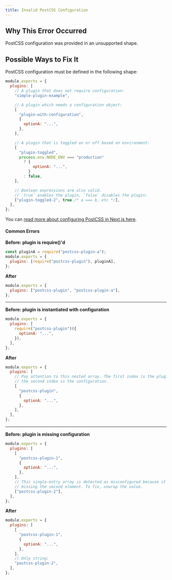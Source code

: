 ```yaml
---
title: Invalid PostCSS Configuration
---
```


## Why This Error Occurred

PostCSS configuration was provided in an unsupported shape.

## Possible Ways to Fix It

PostCSS configuration must be defined in the following shape:

```js filename="postcss.config.js"
module.exports = {
  plugins: [
    // A plugin that does not require configuration:
    "simple-plugin-example",

    // A plugin which needs a configuration object:
    [
      "plugin-with-configuration",
      {
        optionA: "...",
      },
    ],

    // A plugin that is toggled on or off based on environment:
    [
      "plugin-toggled",
      process.env.NODE_ENV === "production"
        ? {
            optionA: "...",
          }
        : false,
    ],

    // Boolean expressions are also valid.
    // `true` enables the plugin, `false` disables the plugin:
    ["plugin-toggled-2", true /* a === b, etc */],
  ],
};
```

You can [read more about configuring PostCSS in Next.js here](/docs/pages/building-your-application/configuring/post-css).

#### Common Errors

**Before: plugin is require()'d**

```js filename="postcss.config.js"
const pluginA = require("postcss-plugin-a");
module.exports = {
  plugins: [require("postcss-plugin"), pluginA],
};
```

**After**

```js filename="postcss.config.js"
module.exports = {
  plugins: ["postcss-plugin", "postcss-plugin-a"],
};
```

---

**Before: plugin is instantiated with configuration**

```js filename="postcss.config.js"
module.exports = {
  plugins: [
    require("postcss-plugin")({
      optionA: "...",
    }),
  ],
};
```

**After**

```js filename="postcss.config.js"
module.exports = {
  plugins: [
    // Pay attention to this nested array. The first index is the plugin name,
    // the second index is the configuration.
    [
      "postcss-plugin",
      {
        optionA: "...",
      },
    ],
  ],
};
```

---

**Before: plugin is missing configuration**

```js filename="postcss.config.js"
module.exports = {
  plugins: [
    [
      "postcss-plugin-1",
      {
        optionA: "...",
      },
    ],
    // This single-entry array is detected as misconfigured because it's
    // missing the second element. To fix, unwrap the value.
    ["postcss-plugin-2"],
  ],
};
```

**After**

```js filename="postcss.config.js"
module.exports = {
  plugins: [
    [
      "postcss-plugin-1",
      {
        optionA: "...",
      },
    ],
    // Only string:
    "postcss-plugin-2",
  ],
};
```
